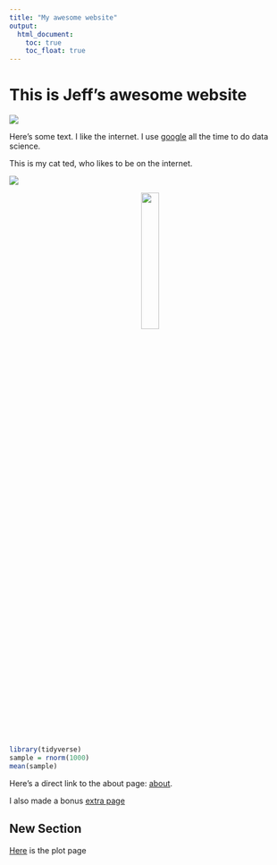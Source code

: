 ```yaml
---
title: "My awesome website"
output: 
  html_document:
    toc: true
    toc_float: true
---
```


# This is Jeff's awesome website

![](https://media.giphy.com/media/drXGoW1iudhKw/giphy.gif)


Here's some text. I like the internet. I use [google](https://www.google.com/) all the time to do data science.

This is my cat ted, who likes to be on the internet.

![](images/ted.jpg)

<center>
<img src="images/ted.jpg" style="width:25%">
</center>


```r
library(tidyverse)
sample = rnorm(1000)
mean(sample)
```

Here's a direct link to the about page: [about](about.html).

I also made a bonus [extra page](extra_page.html)

## New Section

[Here](plotly.html) is the plot page